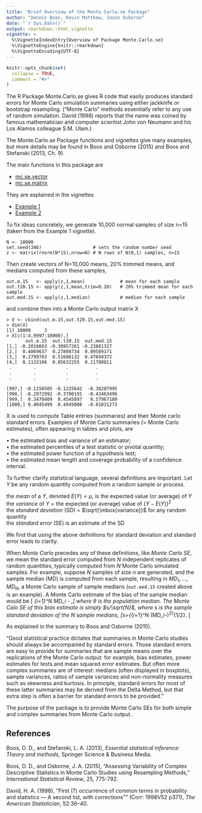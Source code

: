 ---
title: "Brief Overview of the Monte.Carlo.se Package"
author: "Dennis Boos, Kevin Matthew, Jason Osborne"
date: "`r Sys.Date()`"
output: rmarkdown::html_vignette
vignette: >
  %\VignetteIndexEntry{Overview of Package Monte.Carlo.se}
  %\VignetteEngine{knitr::rmarkdown}
  %\VignetteEncoding{UTF-8}
---

```{r setup, echo=FALSE,eval=FALSE, }
knitr::opts_chunk$set(
  collapse = TRUE,
  comment = "#>"
)
```
The R Package Monte.Carlo.se gives R code that easily produces standard errors for Monte Carlo simulation summaries using either jackknife or bootstrap resampling. (“Monte Carlo” methods essentially refer to any use of random simulation. David (1998) reports that the name was coined by famous mathematician and computer scientist John von Neumann and his Los Alamos colleague S.M. Ulam.)  

The Monte.Carlo.se Package functions and vignettes give many examples, but more details may be found in Boos and Osborne (2015) and Boos and Stefanski (2013, Ch. 9). 

The main functions in this package are

* [mc.se.vector](../help/mc.se.vector)
* [mc.se.matrix](../help/mc.se.matrix)

They are explained in the vignettes

* [Example 1](Example1.html)
* [Example 2](Example2.html) 

To fix ideas concretely, we generate 10,000 normal samples of size n=15 (taken from the Example 1 vignette).
```
N <- 10000
set.seed(346)                   # sets the random number seed
z <- matrix(rnorm(N*15),nrow=N) # N rows of N(0,1) samples, n=15
```
Then create vectors of N=10,000 means, 20% trimmed means, and medians computed from these samples,
```
out.m.15   <- apply(z,1,mean)             # mean for each sample
out.t20.15 <- apply(z,1,mean,trim=0.20)   # 20% trimmed mean for each sample
out.med.15 <- apply(z,1,median)           # median for each sample
```
and combine then into a Monte Carlo output matrix X
```
> X <- cbind(out.m.15,out.t20.15,out.med.15)
> dim(X)
[1] 10000     3
> X[c(1:4,9997:10000),]
       out.m.15  out.t20.15  out.med.15
[1,] -0.2016663 -0.30957261 -0.23881327
[2,]  0.4069637  0.27808734  0.09589171
[3,]  0.2799703  0.51686132  0.47694372
[4,]  0.1133106  0.05632255  0.11780811
 .        .           .          .
 .        .           .          .
 .        .           .          .

[997,] -0.1150505 -0.1225642  -0.38207995
[998,] -0.2972992 -0.3700191  -0.43463496
[999,]  0.3470409  0.4545897   0.57967180
[1000,] 0.4045499  0.4045008  -0.01031273
```
X is used to compute Table entries (summaries) and their Monte carlo standard errors.
Examples of Monte Carlo summaries (= Monte Carlo estimates), often appearing in tables and plots, are 

• the estimated bias and variance of an estimator;   
• the estimated percentiles of a test statistic or pivotal quantity;   
• the estimated power function of a hypothesis test;   
• the estimated mean length and coverage probability of a confidence interval.    

To further clarify statistical language, several definitions are important. Let $Y$ be any random quantity computed from a random sample or process.

the *mean* of a $Y$, denoted $E(Y)=\mu$, is the expected value (or average) of $Y$    
the *variance* of $Y$ = the expected (or average) value of $\{Y-E(Y)\}^2$    
the *standard deviation* (SD) = $\sqrt{\mbox{variance}}$ for any random quantity   
the *standard error* (SE) is an estimate of the SD 

We find that using the above definitions for standard deviation and standard error leads to clarity.

When *Monte Carlo* precedes any of these definitions, like *Monte Carlo SE*, we mean the standard error computed from $N$ independent replicates of random quantities, typically computed from $N$ Monte Carlo simulated samples.  For example, suppose $N$ samples of size $n$ are generated, and the sample median (MD) is computed from each sample, resulting in $MD_1, \ldots, MD_N$, a Monte Carlo sample of sample medians (`out.med.15` created above is an example).
A Monte Carlo estimate of the bias of the sample median would be 
\[ \frac{1}{N}\sum_{i=1}^N MD_i - \theta,\]
where $\theta$ is the population median.  The Monte Calo SE of this bias estimate is simply $s/\sqrt{N}$,
where $s$ is the sample standard deviation of the $N$ sample medians,
\[s=\left\{\frac{1}{N-1}\sum_{i=1}^N (MD_i-\overline{MD})^2\right\}^{1/2}. \]

As explained in the summary to Boos and Osborne (2015). 
 
"Good statistical practice dictates that summaries in Monte Carlo studies should always be
accompanied by standard errors. Those standard errors are easy to provide for summaries that are
sample means over the replications of the Monte Carlo output: for example, bias estimates, power
estimates for tests and mean squared error estimates. But often more complex summaries are of
interest: medians (often displayed in boxplots), sample variances, ratios of sample variances and
non-normality measures such as skewness and kurtosis. In principle, standard errors for most of
these latter summaries may be derived from the Delta Method, but that extra step is often a barrier
for standard errors to be provided."

The purpose of the package is to provide Monte Carlo SEs for both simple and complex summaries from Monte Carlo output.

## References 

Boos, D. D., and  Stefanski, L. A. (2013), *Essential statistical inference: Theory and methods*,
Springer Science & Business Media.

Boos, D. D., and Osborne, J. A. (2015), "Assessing Variability of Complex Descriptive Statistics in Monte Carlo Studies using Resampling Methods," *International Statistical Review*, 25, 775-792. 

David, H. A. (1998), "First (?) occurrence of common terms in probability and statistics — A
second list, with corrections"" (Corr: 1998V52 p371), *The American Statistician*, 52:36–40.






